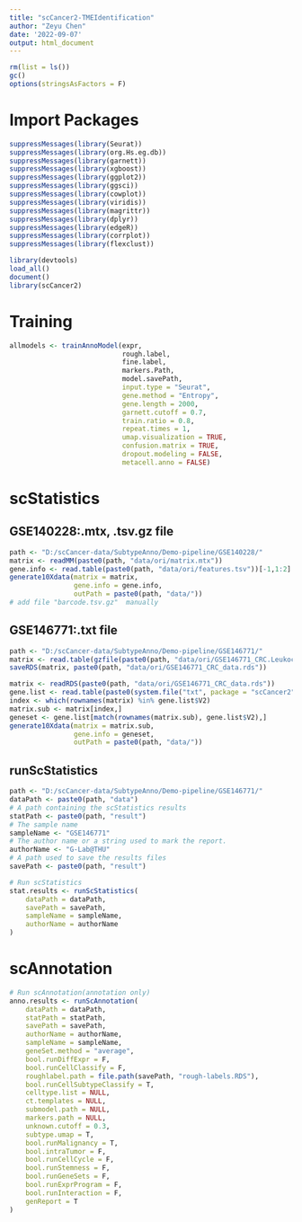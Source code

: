 ```yaml
---
title: "scCancer2-TMEIdentification"
author: "Zeyu Chen"
date: '2022-09-07'
output: html_document
---
```


```r
rm(list = ls())
gc()
options(stringsAsFactors = F)
```

# Import Packages

```r
suppressMessages(library(Seurat))
suppressMessages(library(org.Hs.eg.db))
suppressMessages(library(garnett))
suppressMessages(library(xgboost))
suppressMessages(library(ggplot2))
suppressMessages(library(ggsci))
suppressMessages(library(cowplot))
suppressMessages(library(viridis))
suppressMessages(library(magrittr))
suppressMessages(library(dplyr))
suppressMessages(library(edgeR))
suppressMessages(library(corrplot))
suppressMessages(library(flexclust))
```

```r
library(devtools)
load_all()
document()
library(scCancer2)
```

# Training

```r
allmodels <- trainAnnoModel(expr,
                            rough.label,
                            fine.label,
                            markers.Path,
                            model.savePath,
                            input.type = "Seurat",
                            gene.method = "Entropy",
                            gene.length = 2000,
                            garnett.cutoff = 0.7,
                            train.ratio = 0.8,
                            repeat.times = 1,
                            umap.visualization = TRUE,
                            confusion.matrix = TRUE,
                            dropout.modeling = FALSE,
                            metacell.anno = FALSE)
```

# scStatistics
## GSE140228:.mtx, .tsv.gz file
```r
path <- "D:/scCancer-data/SubtypeAnno/Demo-pipeline/GSE140228/"
matrix <- readMM(paste0(path, "data/ori/matrix.mtx"))
gene.info <- read.table(paste0(path, "data/ori/features.tsv"))[-1,1:2]
generate10Xdata(matrix = matrix,
                gene.info = gene.info, 
                outPath = paste0(path, "data/"))
# add file "barcode.tsv.gz"  manually
```

## GSE146771:.txt file
```r
path <- "D:/scCancer-data/SubtypeAnno/Demo-pipeline/GSE146771/"
matrix <- read.table(gzfile(paste0(path, "data/ori/GSE146771_CRC.Leukocyte.10x.TPM.txt.gz")))
saveRDS(matrix, paste0(path, "data/ori/GSE146771_CRC_data.rds"))
```
```r
matrix <- readRDS(paste0(path, "data/ori/GSE146771_CRC_data.rds"))
gene.list <- read.table(paste0(system.file("txt", package = "scCancer2"), "/single_cell_features.tsv"))[,1:2]
index <- which(rownames(matrix) %in% gene.list$V2)
matrix.sub <- matrix[index,]
geneset <- gene.list[match(rownames(matrix.sub), gene.list$V2),]
generate10Xdata(matrix = matrix.sub,
                gene.info = geneset, 
                outPath = paste0(path, "data/"))
```

## runScStatistics
```r
path <- "D:/scCancer-data/SubtypeAnno/Demo-pipeline/GSE146771/"
dataPath <- paste0(path, "data")
# A path containing the scStatistics results
statPath <- paste0(path, "result")
# The sample name
sampleName <- "GSE146771"
# The author name or a string used to mark the report.
authorName <- "G-Lab@THU"    
# A path used to save the results files
savePath <- paste0(path, "result")

# Run scStatistics
stat.results <- runScStatistics(
    dataPath = dataPath,
    savePath = savePath,
    sampleName = sampleName,
    authorName = authorName
)
```

# scAnnotation

```r
# Run scAnnotation(annotation only)
anno.results <- runScAnnotation(
    dataPath = dataPath,
    statPath = statPath,
    savePath = savePath,
    authorName = authorName,
    sampleName = sampleName,
    geneSet.method = "average",
    bool.runDiffExpr = F,
    bool.runCellClassify = F,
    roughlabel.path = file.path(savePath, "rough-labels.RDS"),
    bool.runCellSubtypeClassify = T,
    celltype.list = NULL,
    ct.templates = NULL,
    submodel.path = NULL,
    markers.path = NULL,
    unknown.cutoff = 0.3,
    subtype.umap = T,
    bool.runMalignancy = T,
    bool.intraTumor = F,
    bool.runCellCycle = F,
    bool.runStemness = F,
    bool.runGeneSets = F,
    bool.runExprProgram = F,
    bool.runInteraction = F,
    genReport = T
)
```

